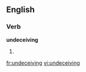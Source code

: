 
==English==

===Verb===
'''undeceiving'''

# {{present participle of|[[undeceive]]}}

[[fr:undeceiving]]
[[vi:undeceiving]]